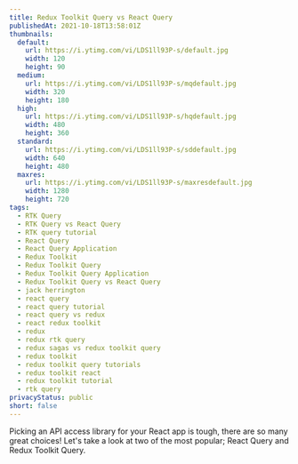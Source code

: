 ```yaml
---
title: Redux Toolkit Query vs React Query
publishedAt: 2021-10-18T13:58:01Z
thumbnails:
  default:
    url: https://i.ytimg.com/vi/LDS1ll93P-s/default.jpg
    width: 120
    height: 90
  medium:
    url: https://i.ytimg.com/vi/LDS1ll93P-s/mqdefault.jpg
    width: 320
    height: 180
  high:
    url: https://i.ytimg.com/vi/LDS1ll93P-s/hqdefault.jpg
    width: 480
    height: 360
  standard:
    url: https://i.ytimg.com/vi/LDS1ll93P-s/sddefault.jpg
    width: 640
    height: 480
  maxres:
    url: https://i.ytimg.com/vi/LDS1ll93P-s/maxresdefault.jpg
    width: 1280
    height: 720
tags:
  - RTK Query
  - RTK Query vs React Query
  - RTK query tutorial
  - React Query
  - React Query Application
  - Redux Toolkit
  - Redux Toolkit Query
  - Redux Toolkit Query Application
  - Redux Toolkit Query vs React Query
  - jack herrington
  - react query
  - react query tutorial
  - react query vs redux
  - react redux toolkit
  - redux
  - redux rtk query
  - redux sagas vs redux toolkit query
  - redux toolkit
  - redux toolkit query tutorials
  - redux toolkit react
  - redux toolkit tutorial
  - rtk query
privacyStatus: public
short: false
---
```

  
Picking an API access library for your React app is tough, there are so many great choices! Let's take a look at two of the most popular; React Query and Redux Toolkit Query.
